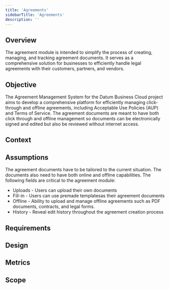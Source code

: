 ```yaml
---
title: 'Agreements'
sidebarTitle: 'Agreements'
description: ''
---
```


## Overview
The agreement module is intended to simplify the process of creating, managing, and tracking agreement documents. 
It serves as a comprehensive solution for businesses to efficiently handle legal agreements with their customers, partners, and vendors.
## Objective
The Agreement Management System for the Datum Business Cloud project aims to develop a comprehensive platform for efficiently managing click-through and offline agreements, including Acceptable Use Policies (AUP) and Terms of Service. 
The agreement documents are meant to have both click through and offline management so documents can be electronically signed and edited but also be reviewed without internet access. 
## Context

## Assumptions
The agreement documents have to be tailored to the current situation. The documents also need to have both online and offline capabilities. The following fields are critical to the agreement module: 
- Uploads - Users can upload their own documents 
- Fill-in - Users can use premade templatesas their agreement documents 
- Offline - Ability to upload and manage offline agreements such as PDF documents, contracts, and legal forms.
- History - Reveal edit history throughout the agreement creation process 
## Requirements

## Design

## Metrics

## Scope